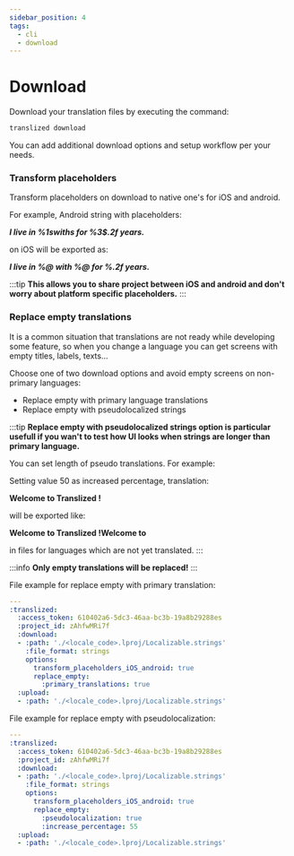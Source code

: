```yaml
---
sidebar_position: 4
tags:
  - cli
  - download
---
```


# Download

Download your translation files by executing the command:

```bash
translized download
```

You can add additional download options and setup workflow per your needs.

### Transform placeholders

Transform placeholders on download to native one's for iOS and android.

For example, Android string with placeholders:

_**I live in %1$s with %2$s for %3$.2f years.**_

on iOS will be exported as:

_**I live in %@ with %@ for %.2f years.**_

:::tip
**This allows you to share project between iOS and android and don't worry about platform specific placeholders.**
:::

### Replace empty translations

It is a common situation that translations are not ready while developing some feature, so when you change a language you can get screens with empty titles, labels, texts...

Choose one of two download options and avoid empty screens on non-primary languages:

- Replace empty with primary language translations
- Replace empty with pseudolocalized strings

:::tip
**Replace empty with pseudolocalized strings option is particular usefull if you wan't to test how UI looks when strings are longer than primary language.**

You can set length of pseudo translations. For example:

Setting value 50 as increased percentage, translation:

**Welcome to Translized !**

will be exported like:

**Welcome to Translized !Welcome to**

in files for languages which are not yet translated.
:::

:::info
**Only empty translations will be replaced!**
:::

File example for replace empty with primary translation:

```yml
---
:translized:
  :access_token: 610402a6-5dc3-46aa-bc3b-19a8b29288es
  :project_id: zAhfwMRi7f
  :download:
  - :path: './<locale_code>.lproj/Localizable.strings'
    :file_format: strings
    options:
      transform_placeholders_iOS_android: true
      replace_empty:
        :primary_translations: true
  :upload:
  - :path: './<locale_code>.lproj/Localizable.strings'
```

File example for replace empty with pseudolocalization:

```yml
---
:translized:
  :access_token: 610402a6-5dc3-46aa-bc3b-19a8b29288es
  :project_id: zAhfwMRi7f
  :download:
  - :path: './<locale_code>.lproj/Localizable.strings'
    :file_format: strings
    options:
      transform_placeholders_iOS_android: true
      replace_empty:
        :pseudolocalization: true
        :increase_percentage: 55
  :upload:
  - :path: './<locale_code>.lproj/Localizable.strings'
```
